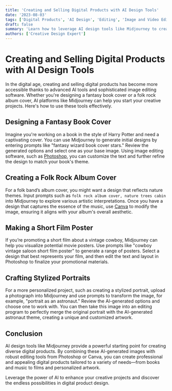 ```yaml
---
title: 'Creating and Selling Digital Products with AI Design Tools'
date: '2023-08-03'
tags: ['Digital Products', 'AI Design', 'Editing', 'Image and Video Editing', 'Image and Video Editing', 'Image and Video Editing']
draft: false
summary: 'Learn how to leverage AI design tools like Midjourney to create stunning digital products for various media, including books, music, and films. This guide offers a step-by-step approach to designing and enhancing digital artwork.'
authors: ['Creative Design Expert']
---
```


# Creating and Selling Digital Products with AI Design Tools

In the digital age, creating and selling digital products has become more accessible thanks to advanced AI tools and sophisticated image editing software. Whether you're designing a fantasy book cover or a folk rock album cover, AI platforms like Midjourney can help you start your creative projects. Here's how to use these tools effectively.

## Designing a Fantasy Book Cover

Imagine you're working on a book in the style of Harry Potter and need a captivating cover. You can use Midjourney to generate initial designs by entering prompts like "fantasy wizard book cover stars." Review the generated options and select one as your base image. Using image editing software, such as [Photoshop](https://www.adobe.com/products/photoshop.html), you can customize the text and further refine the design to match your book's theme.

## Creating a Folk Rock Album Cover

For a folk band’s album cover, you might want a design that reflects nature themes. Input prompts such as `folk rock album cover, nature trees cabin` into Midjourney to explore various artistic interpretations. Once you have a design that captures the essence of the music, use [Canva](https://www.canva.com) to modify the image, ensuring it aligns with your album's overall aesthetic.

## Making a Short Film Poster

If you’re promoting a short film about a vintage cowboy, Midjourney can help you visualize potential movie posters. Use prompts like "cowboy vintage saloon short film poster" to generate a range of posters. Select a design that best represents your film, and then edit the text and layout in Photoshop to finalize your promotional materials.

## Crafting Stylized Portraits

For a more personalized project, such as creating a stylized portrait, upload a photograph into Midjourney and use prompts to transform the image, for example, "portrait as an astronaut." Review the AI-generated options and choose one to work with. You can then take this image into an editing program to perfectly merge the original portrait with the AI-generated astronaut theme, creating a unique and customized artwork.

## Conclusion

AI design tools like Midjourney provide a powerful starting point for creating diverse digital products. By combining these AI-generated images with robust editing tools from Photoshop or Canva, you can create professional and appealing digital products tailored to a variety of needs—from books and music to films and personalized artwork.

Leverage the power of AI to enhance your creative projects and discover the endless possibilities in digital product design.

